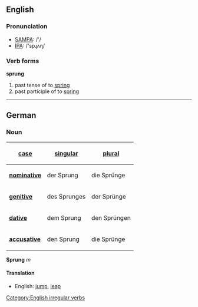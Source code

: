 == English ==

=== Pronunciation ===
*[[w:SAMPA|SAMPA]]: /'/
*[[w:IPA|IPA]]: /'spɻʌɳ/

=== Verb forms ===
'''sprung'''
# past tense of to [[spring]]
# past participle of to [[spring]]

----

== German ==
=== Noun ===
{| align="right" border="1"
! [[Glossar:case|case]]
! [[Glossar:singular|singular]]
! [[Glossar:plural|plural]] 
|-
|'''[[Glossar:nominative|nominative]]'''
| der Sprung || die Sprünge
|-
|'''[[Glossar:genitive|genitive]]'''
| des Sprunges || der Sprünge
|-
|'''[[Glossar:dative|dative]]'''
| dem Sprung || den Sprüngen
|-
|'''[[Glossar:accusative|accusative]]'''
| den Sprung || die Sprünge
|}

'''Sprung''' ''m''

====Translation====

*English: [[jump]], [[leap]]

[[Category:English irregular verbs]]